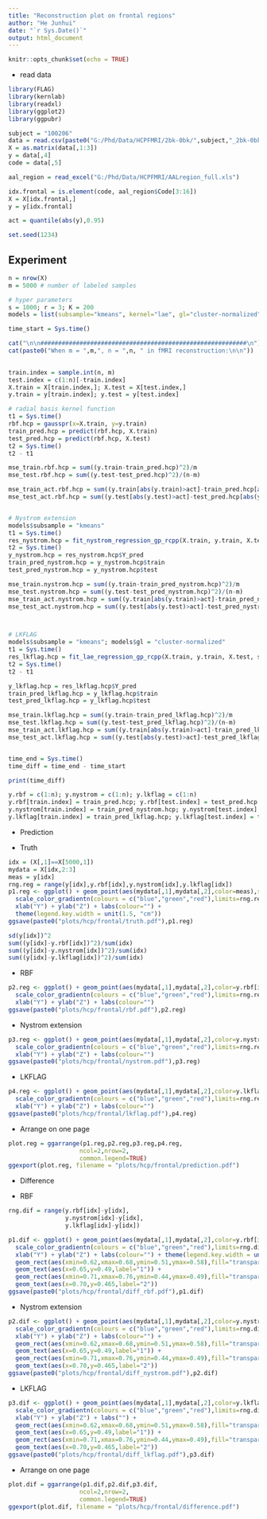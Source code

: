 ```yaml
---
title: "Reconstruction plot on frontal regions"
author: "He Junhui"
date: "`r Sys.Date()`"
output: html_document
---
```


```r
knitr::opts_chunk$set(echo = TRUE)
```

+ read data 

```r
library(FLAG)
library(kernlab)
library(readxl)
library(ggplot2)
library(ggpubr)
```

```r
subject = "100206"
data = read.csv(paste0("G:/Phd/Data/HCPFMRI/2bk-0bk/",subject,"_2bk-0bk.csv"))
X = as.matrix(data[,1:3])
y = data[,4]
code = data[,5]
```

```r
aal_region = read_excel("G:/Phd/Data/HCPFMRI/AALregion_full.xls")
```


```r
idx.frontal = is.element(code, aal_region$Code[3:16])
X = X[idx.frontal,]
y = y[idx.frontal]
```

```r
act = quantile(abs(y),0.95)
```


```r
set.seed(1234)
```


## Experiment
```r
n = nrow(X)
m = 5000 # number of labeled samples
```

```r
# hyper parameters
s = 1000; r = 3; K = 200
models = list(subsample="kmeans", kernel="lae", gl="cluster-normalized", root=TRUE)
```

```r
time_start = Sys.time()

cat("\n\n##########################################################\n")  
cat(paste0("When m = ",m,", n = ",n, " in fMRI reconstruction:\n\n"))
  

train.index = sample.int(n, m)
test.index = c(1:n)[-train.index]
X.train = X[train.index,]; X.test = X[test.index,]
y.train = y[train.index]; y.test = y[test.index]

# radial basis kernel function
t1 = Sys.time()
rbf.hcp = gausspr(x=X.train, y=y.train)
train_pred.hcp = predict(rbf.hcp, X.train)
test_pred.hcp = predict(rbf.hcp, X.test)
t2 = Sys.time()
t2 - t1

mse_train.rbf.hcp = sum((y.train-train_pred.hcp)^2)/m
mse_test.rbf.hcp = sum((y.test-test_pred.hcp)^2)/(n-m)

mse_train_act.rbf.hcp = sum((y.train[abs(y.train)>act]-train_pred.hcp[abs(y.train)>act])^2)/sum(abs(y.train)>act)
mse_test_act.rbf.hcp = sum((y.test[abs(y.test)>act]-test_pred.hcp[abs(y.test)>act])^2)/sum(abs(y.test)>act)


# Nystrom extension
models$subsample = "kmeans"
t1 = Sys.time()
res_nystrom.hcp = fit_nystrom_regression_gp_rcpp(X.train, y.train, X.test, s, K, models = models, noise = "same")
t2 = Sys.time()
y_nystrom.hcp = res_nystrom.hcp$Y_pred
train_pred_nystrom.hcp = y_nystrom.hcp$train
test_pred_nystrom.hcp = y_nystrom.hcp$test

mse_train.nystrom.hcp = sum((y.train-train_pred_nystrom.hcp)^2)/m
mse_test.nystrom.hcp = sum((y.test-test_pred_nystrom.hcp)^2)/(n-m)
mse_train_act.nystrom.hcp = sum((y.train[abs(y.train)>act]-train_pred_nystrom.hcp[abs(y.train)>act])^2)/sum(abs(y.train)>act)
mse_test_act.nystrom.hcp = sum((y.test[abs(y.test)>act]-test_pred_nystrom.hcp[abs(y.test)>act])^2)/sum(abs(y.test)>act)



# LKFLAG
models$subsample = "kmeans"; models$gl = "cluster-normalized"
t1 = Sys.time()
res_lkflag.hcp = fit_lae_regression_gp_rcpp(X.train, y.train, X.test, s, r, K, models = models, noise = "same")
t2 = Sys.time()
t2 - t1

y_lkflag.hcp = res_lkflag.hcp$Y_pred
train_pred_lkflag.hcp = y_lkflag.hcp$train
test_pred_lkflag.hcp = y_lkflag.hcp$test

mse_train.lkflag.hcp = sum((y.train-train_pred_lkflag.hcp)^2)/m
mse_test.lkflag.hcp = sum((y.test-test_pred_lkflag.hcp)^2)/(n-m)
mse_train_act.lkflag.hcp = sum((y.train[abs(y.train)>act]-train_pred_lkflag.hcp[abs(y.train)>act])^2)/sum(abs(y.train)>act)
mse_test_act.lkflag.hcp = sum((y.test[abs(y.test)>act]-test_pred_lkflag.hcp[abs(y.test)>act])^2)/sum(abs(y.test)>act)


time_end = Sys.time()
time_diff = time_end - time_start
```

```r
print(time_diff)
```

```r
y.rbf = c(1:n); y.nystrom = c(1:n); y.lkflag = c(1:n)
y.rbf[train.index] = train_pred.hcp; y.rbf[test.index] = test_pred.hcp
y.nystrom[train.index] = train_pred_nystrom.hcp; y.nystrom[test.index] = test_pred_nystrom.hcp
y.lkflag[train.index] = train_pred_lkflag.hcp; y.lkflag[test.index] = test_pred_lkflag.hcp
```

+ Prediction

+ Truth
```r
idx = (X[,1]==X[5000,1])
mydata = X[idx,2:3]
meas = y[idx]
rng.reg = range(y[idx],y.rbf[idx],y.nystrom[idx],y.lkflag[idx])
p1.reg <- ggplot() + geom_point(aes(mydata[,1],mydata[,2],color=meas),size=0.8) +
  scale_color_gradientn(colours = c("blue","green","red"),limits=rng.reg) +
  xlab("Y") + ylab("Z") + labs(colour="") +
  theme(legend.key.width = unit(1.5, "cm"))
ggsave(paste0("plots/hcp/frontal/truth.pdf"),p1.reg)
```

```r
sd(y[idx])^2
sum((y[idx]-y.rbf[idx])^2)/sum(idx)
sum((y[idx]-y.nystrom[idx])^2)/sum(idx)
sum((y[idx]-y.lkflag[idx])^2)/sum(idx)
```

+ RBF
```r
p2.reg <- ggplot() + geom_point(aes(mydata[,1],mydata[,2],color=y.rbf[idx]),size=0.8) +
  scale_color_gradientn(colours = c("blue","green","red"),limits=rng.reg) +
  xlab("Y") + ylab("Z") + labs(colour="")
ggsave(paste0("plots/hcp/frontal/rbf.pdf"),p2.reg)
```

+ Nystrom extension
```r
p3.reg <- ggplot() + geom_point(aes(mydata[,1],mydata[,2],color=y.nystrom[idx]),size=0.8) +
  scale_color_gradientn(colours = c("blue","green","red"),limits=rng.reg) +
  xlab("Y") + ylab("Z") + labs(colour="")
ggsave(paste0("plots/hcp/frontal/nystrom.pdf"),p3.reg)
```

+ LKFLAG
```r
p4.reg <- ggplot() + geom_point(aes(mydata[,1],mydata[,2],color=y.lkflag[idx]),size=0.8) +
  scale_color_gradientn(colours = c("blue","green","red"),limits=rng.reg) +
  xlab("Y") + ylab("Z") + labs(colour="")
ggsave(paste0("plots/hcp/frontal/lkflag.pdf"),p4.reg)
```

+ Arrange on one page
```r
plot.reg = ggarrange(p1.reg,p2.reg,p3.reg,p4.reg,
                    ncol=2,nrow=2,
                    common.legend=TRUE)
ggexport(plot.reg, filename = "plots/hcp/frontal/prediction.pdf")
```

+ Difference

+ RBF
```r
rng.dif = range(y.rbf[idx]-y[idx],
                y.nystrom[idx]-y[idx],
                y.lkflag[idx]-y[idx])
```

```r
p1.dif <- ggplot() + geom_point(aes(mydata[,1],mydata[,2],color=y.rbf[idx]-y[idx]),size=0.8) +
  scale_color_gradientn(colours = c("blue","green","red"),limits=rng.dif) +
  xlab("Y") + ylab("Z") + labs(colour="") + theme(legend.key.width = unit(1.5, "cm")) +
  geom_rect(aes(xmin=0.62,xmax=0.68,ymin=0.51,ymax=0.58),fill="transparent",color="black") +
  geom_text(aes(x=0.65,y=0.49,label="1")) + 
  geom_rect(aes(xmin=0.71,xmax=0.76,ymin=0.44,ymax=0.49),fill="transparent",color="black") +
  geom_text(aes(x=0.70,y=0.465,label="2"))
ggsave(paste0("plots/hcp/frontal/diff_rbf.pdf"),p1.dif)
```

+ Nystrom extension
```r
p2.dif <- ggplot() + geom_point(aes(mydata[,1],mydata[,2],color=y.nystrom[idx]-y[idx]),size=0.8) +
  scale_color_gradientn(colours = c("blue","green","red"),limits=rng.dif) +
  xlab("Y") + ylab("Z") + labs(colour="") +
  geom_rect(aes(xmin=0.62,xmax=0.68,ymin=0.51,ymax=0.58),fill="transparent",color="black") +
  geom_text(aes(x=0.65,y=0.49,label="1")) + 
  geom_rect(aes(xmin=0.71,xmax=0.76,ymin=0.44,ymax=0.49),fill="transparent",color="black") +
  geom_text(aes(x=0.70,y=0.465,label="2"))
ggsave(paste0("plots/hcp/frontal/diff_nystrom.pdf"),p2.dif)
```

+ LKFLAG
```r
p3.dif <- ggplot() + geom_point(aes(mydata[,1],mydata[,2],color=y.lkflag[idx]-y[idx]),size=0.8) +
  scale_color_gradientn(colours = c("blue","green","red"),limits=rng.dif) +
  xlab("Y") + ylab("Z") + labs("") +
  geom_rect(aes(xmin=0.62,xmax=0.68,ymin=0.51,ymax=0.58),fill="transparent",color="black") +
  geom_text(aes(x=0.65,y=0.49,label="1")) + 
  geom_rect(aes(xmin=0.71,xmax=0.76,ymin=0.44,ymax=0.49),fill="transparent",color="black") +
  geom_text(aes(x=0.70,y=0.465,label="2"))
ggsave(paste0("plots/hcp/frontal/diff_lkflag.pdf"),p3.dif)
```
+ Arrange on one page
```r
plot.dif = ggarrange(p1.dif,p2.dif,p3.dif,
                    ncol=2,nrow=2,
                    common.legend=TRUE)
ggexport(plot.dif, filename = "plots/hcp/frontal/difference.pdf")
```
